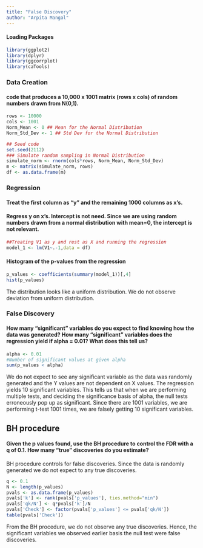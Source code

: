```yaml
---
title: "False Discovery"
author: "Arpita Mangal"
---
```


#### Loading Packages

```r
library(ggplot2)
library(dplyr)
library(ggcorrplot)
library(caTools)
```

### Data Creation

#### code that produces a 10,000 x 1001 matrix (rows x cols) of random numbers drawn from N(0,1).
```r
rows <- 10000
cols <- 1001
Norm_Mean <- 0 ## Mean for the Normal Distribution
Norm_Std_Dev <- 1 ## Std Dev for the Normal Distribution

## Seed code
set.seed(2112)
### Simulate random sampling in Normal Distribution
simulate_norm <- rnorm(cols*rows, Norm_Mean, Norm_Std_Dev)
m <- matrix(simulate_norm, rows)
df <- as.data.frame(m)
```

### Regression

#### Treat the first column as “y” and the remaining 1000 columns as x’s.
#### Regress y on x’s. Intercept is not need. Since we are using random numbers drawn from a normal distribution with mean=0, the intercept is not relevant.

```r
##Treating V1 as y and rest as X and running the regression
model_1 <- lm(V1~.-1,data = df)
```

#### Histogram of the p-values from the regression
```r
p_values <- coefficients(summary(model_1))[,4]
hist(p_values)
```

The distribution looks like a uniform distribution. We do not observe deviation from uniform distribution.   

### False Discovery

#### How many “significant” variables do you expect to find knowing how the data was generated? How many “significant” variables does the regression yield if alpha = 0.01?  What does this tell us?    
```r

alpha <- 0.01
#Number of significant values at given alpha
sum(p_values < alpha)
```

We do not expect to see any significant variable as the data was randomly generated and the Y values are not dependent on X values. The regression yields 10 significant variables. This tells us that when we are performing multiple tests, and deciding the significance basis of alpha, the null tests erroneously pop up as significant. Since there are 1001 variables, we are performing t-test 1001 times, we are falsely getting 10 significant variables.   

## BH procedure

#### Given the p values found, use the BH procedure to control the FDR with a q of 0.1. How many “true” discoveries do you estimate?  

BH procedure controls for false discoveries. Since the data is randomly generated we do not expect to any true discoveries.    
```r
q <- 0.1
N <- length(p_values)
pvals <- as.data.frame(p_values)
pvals['k'] <- rank(pvals['p_values'], ties.method="min")
pvals['qk/N'] <- q*pvals['k']/N
pvals['Check'] <- factor(pvals['p_values'] <= pvals['qk/N'])
table(pvals['Check'])
```
From the BH procedure, we do not observe any true discoveries. Hence, the significant variables we observed earlier basis the null test were false discoveries.    
